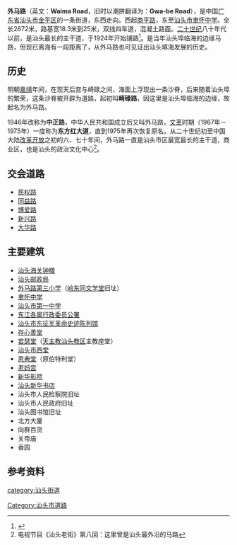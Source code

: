 '''外马路'''（英文：'''Waima Road'''，旧时以潮拼翻译为：'''Gwa-be Road'''），是中国[[广东省|广东省]][[汕头市|汕头市]][[金平区|金平区]]的一条街道，东西走向。西起[[商平路_(汕头)|商平路]]，东至[[汕头市聿怀中学|汕头市聿怀中学]]。全长2672米，路基宽18.3米到25米，双线四车道，混凝土路面。[[二十世纪|二十世纪]]八十年代以前，是汕头最长的主干道，于1924年开始铺路<ref group="参">{{cite web|language=zh-hans|url=http://gz.stly.gov.cn/stgk/lswh/ls/253425.shtml|title=主要历史事件(二)马路建设|publisher=汕头旅游公众网|accessdate=2009-12-28|deadurl=yes|archiveurl=https://web.archive.org/web/20121029042502/http://gz.stly.gov.cn/stgk/lswh/ls/253425.shtml|archivedate=2012-10-29}}</ref>。是当年汕头埠临海的边缘马路，但现已离海有一段距离了，从外马路也可见证出汕头填海发展的历史。

==历史==
明朝[[嘉靖|嘉靖]]年间，在现天后宫与崎碌之间，海面上浮现出一条沙脊，后来随着汕头埠的繁荣，这条沙脊被开辟为道路，起初叫'''崎碌路'''，因这里是汕头埠临海的边缘，故起名为外马路。

1946年改称为'''中正路'''，中华人民共和国成立后又叫外马路，[[文革|文革]]时期（1967年－1975年）一度称为'''东方红大道'''，直到1975年再次恢复原名。从二十世纪初至中国大陆[[改革开放|改革开放]]之初的六、七十年间，外马路一直是汕头市区最宽最长的主干道，商业区，也是汕头的政治文化中心<ref group="参">电视节目《汕头老街》第八回：这里曾是汕头最外沿的马路</ref>。

==交会道路==
*[[民权路_(汕头)|民权路]]
*[[同益路_(汕头)|同益路]]
*[[博爱路_(汕头)|博爱路]]
*[[新兴路_(汕头)|新兴路]]
*[[大华路_(汕头)|大华路]]
==主要建筑==
*[[汕头海关钟楼|汕头海关钟楼]]
*[[汕头邮政局|汕头邮政局]]
*[[外马路第三小学|外马路第三小学]]（[[岭东同文学堂|岭东同文学堂]]旧址）
*[[聿怀中学|聿怀中学]]
*[[汕头市第一中学|汕头市第一中学]]
*[[东江各属行政委员公署|东江各属行政委员公署]]
*[[汕头市东征军革命史迹陈列馆|汕头市东征军革命史迹陈列馆]]
*[[存心善堂|存心善堂]]
*[[若瑟堂_(汕头)|若瑟堂]]（[[天主教汕头教区|天主教汕头教区]]主教座堂）
*[[汕头市西堂|汕头市西堂]]
*[[恩典堂_(汕头)|恩典堂]]（原伯特利堂）
*[[老妈宫|老妈宫]]
*[[新华影院|新华影院]]
*[[汕头新华书店|汕头新华书店]]
*汕头市人民检察院旧址
*汕头市人民政府旧址
*汕头图书馆旧址
*北方大厦
*向群百货
*关帝庙
*香园

==参考资料==
<div class="references-small">
<references group="参"/>
</div>
[[category:汕头街道|category:汕头街道]]
[[Category:汕头市道路|Category:汕头市道路]]